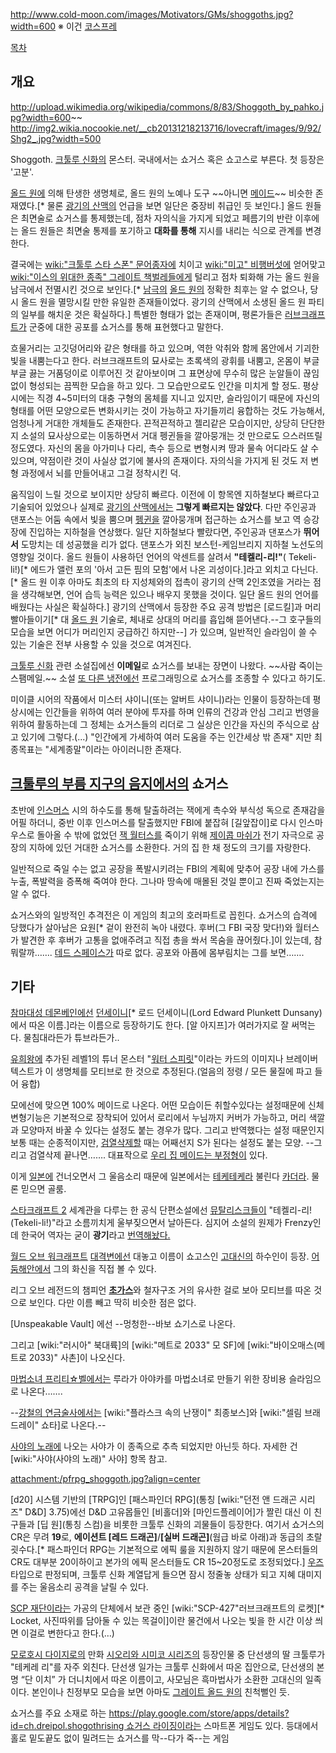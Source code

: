 http://www.cold-moon.com/images/Motivators/GMs/shoggoths.jpg?width=600
※ 이건 [[코스프레]]

[[목차]]

== 개요 ==
http://upload.wikimedia.org/wikipedia/commons/8/83/Shoggoth_by_pahko.jpg?width=600~~
http://img2.wikia.nocookie.net/__cb20131218213716/lovecraft/images/9/92/Shg2_.jpg?width=500

Shoggoth. [[크툴루 신화]]의 몬스터. 국내에서는 쇼거스 혹은 쇼고스로 부른다. 첫 등장은 '고분'.

[[올드 원]]에 의해 탄생한 생명체로, 올드 원의 노예나 도구 ~~아니면 [[메이드]]~~ 비슷한 존재였다.[* 물론 [[광기의 산맥]]의 언급을 보면 일단은 중장비 취급인 듯 보인다.] 올드 원들은 최면술로 쇼거스를 통제했는데, 점차 자의식을 가지게 되었고 페름기의 반란 이후에는 올드 원들은 최면술 통제를 포기하고 '''대화를 통해''' 지시를 내리는 식으로 관계를 변경한다. 

결국에는 [[wiki:"크툴루 스타 스폰" 문어종자]]에 치이고 [[wiki:"미고" 비행버섯]]에 얻어맞고 [[wiki:"이스의 위대한 종족" 그레이트 책벌레]]들에게 털리고 점차 퇴화해 가는 올드 원을 남극에서 전멸시킨 것으로 보인다.[* [[남극]]의 [[올드 원]]의 정확한 최후는 알 수 없으나, 당시 올드 원을 멸망시킬 만한 유일한 존재들이었다. 광기의 산맥에서 소생된 올드 원 파티의 일부를 해치운 것은 확실하다.] 특별한 형태가 없는 존재이며, 평론가들은 [[러브크래프트]]가 군중에 대한 공포를 쇼거스를 통해 표현했다고 말한다.

흐물거리는 고깃덩어리와 같은 형태를 하고 있으며, 역한 악취와 함께 몸안에서 기괴한 빛을 내뿜는다고 한다. 러브크래프트의 묘사로는 초록색의 광휘를 내뿜고, 온몸이 부글부글 끓는 거품덩이로 이루어진 것 같아보이며 그 표면상에  무수히 많은 눈알들이 끊임없이 형성되는 끔찍한 모습을 하고 있다. 그 모습만으로도 인간을 미치게 할 정도. 평상시에는 직경 4~5미터의 대충 구형의 몸체를 지니고 있지만, 슬라임이기 때문에 자신의 형태를 어떤 모양으로든 변화시키는 것이 가능하고 자기들끼리 융합하는 것도 가능해서, 엄청나게 거대한 개체들도 존재한다. 끈적끈적하고 젤리같은 모습이지만, 상당히 단단한지 소설의 묘사상으로는 이동하면서 거대 펭귄들을 깔아뭉개는 것 만으로도 으스러뜨릴 정도였다. 자신의 몸을 아가미나 다리, 촉수 등으로 변형시켜 땅과 물속 어디라도 살 수 있으며, 약점이란 것이 사실상 없기에 불사의 존재이다. 자의식을 가지게 된 것도 저 변형 과정에서 뇌를 만들어내고 그걸 정착시킨 덕.

움직임이 느릴 것으로 보이지만 상당히 빠르다. 이전에 이 항목엔 지하철보다 빠르다고 기술되어 있었으나 실제로 [[광기의 산맥]]에서는 '''그렇게 빠르지는 않았다'''. 다만 주인공과 댄포스는 어둠 속에서 빛을 뿜으며 [[펭귄]]을 깔아뭉개며 접근하는 쇼거스를 보고 역 승강장에 진입하는 지하철을 연상했다. 일단 지하철보다 빨랐다면, 주인공과 댄포스가 '''뛰어서''' 도망치는 데 성공했을 리가 없다. 댄포스가 외친 보스턴-케임브리지 지하철 노선도의 영향일 것이다.
올드 원들이 사용하던 언어의 악센트를 살려서 '''"테켈리-리!"'''( Tekeli-li!)[* 에드가 앨런 포의 '아서 고든 핌의 모험'에서 나온 괴성이다.]라고 외치고 다닌다.[* 올드 원 이후 아마도 최초의 타 지성체와의 접촉이 광기의 산맥 2인조였을 거라는 점을 생각해보면, 언어 습득 능력은 있으나 배우지 못했을 것이다. 일단 올드 원의 언어를 배웠다는 사실은 확실하다.] 광기의 산맥에서 등장한 주요 공격 방법은 [로드킬]과 머리 빨아들이기[* 대 [[올드 원]] 기술로, 체내로 상대의 머리를 흡입해 뜯어낸다.--그 호구들의 모습을 보면 어디가 머리인지 궁급하긴 하지만--] 가 있으며, 일반적인 슬라임이 쓸 수 있는 기술은 전부 사용할 수 있을 것으로 여겨진다. 


[[크툴루 신화]] 관련 소설집에선 '''이메일'''로 쇼거스를 보내는 장면이 나왔다. ~~사람 죽이는 스팸메일.~~ 소설 [[또 다른 냉전]]에선 프로그래밍으로 쇼거스를 조종할 수 있다고 하기도.

미이클 시어의 작품에서 미스터 샤이니(또는 알버트 샤이니)라는 인물이 등장하는데 평상시에는 인간들을 위하여 여러 분야에 투자를 하며 인류의 건강과 안심 그리고 번영을 위하여 활동하는데 그 정체는 쇼거스들의 리더로 그 실상은 인간을 자신의 주식으로 삼고 있기에 그렇다.(...) "인간에게 가세하여 여러 도움을 주는 인간세상 밖 존재" 지만 최종목표는 "세계종말"이라는 아이러니한 존재다.

== [[크툴루의 부름 지구의 음지]]에서의 쇼거스 ==
초반에 [[인스머스]] 시의 하수도를 통해 탈출하려는 잭에게 촉수와 부식성 독으로 존재감을 어필 하더니, 중반 이후 인스머스를 탈출했지만 FBI에 붙잡혀 [길앞잡이]로 다시 인스마우스로 돌아올 수 밖에 없었던 [[잭 월터스]]를 죽이기 위해 [[제이콥 마쉬]]가 전기 자극으로 공장의 지하에 있던 거대한 쇼거스를 소환한다. 거의 집 한 채 정도의 크기를 자랑한다.

일반적으로 죽일 수는 없고 공장을 폭발시키려는 FBI의 계획에 맞추어 공장 내에 가스를 누출, 폭발력을 증폭해 죽여야 한다. 그나마 땅속에 매몰된 것일 뿐이고 진짜 죽었는지는 알 수 없다.

쇼거스와의 일방적인 추격전은 이 게임의 최고의 호러파트로 꼽힌다. 쇼거스의 습격에 당했다가 살아남은 요원[* 겉이 완전히 녹아 내렸다. 후버(그 FBI 국장 맞다!)와 월터스가 발견한 후 후버가 고통을 없애주려고 직접 총을 쏴서 목숨을 끊어줬다.]이 있는데, 참 뭐랄까……. [[데드 스페이스]]가 따로 없다. 공포와 아픔에 몸부림치는 그를 보면……. 

{{{#!html
<object width="425" height="344"><param name="movie" value="http://www.youtube.com/v/OanM2NKXupA&hl=ko_KR&fs=1&"></param><param name="allowFullScreen" value="true"></param><param name="allowscriptaccess" value="always"></param><embed src="http://www.youtube.com/v/OanM2NKXupA&hl=ko_KR&fs=1&" type="application/x-shockwave-flash" allowscriptaccess="always" allowfullscreen="true" width="425" height="344"></embed></object>
}}}

== 기타 ==
[[참마대성 데몬베인]]에선 [[던세이니]][* 로드 던세이니(Lord Edward Plunkett Dunsany)에서 따온 이름.]라는 이름으로 등장하기도 한다. [알 아지프]가 여러가지로 잘 써먹는다. 물침대라든가 튜브라든가..

[[유희왕]]에 추가된 레벨1의 튜너 몬스터 "[[워터 스피릿]]"이라는 카드의 이미지나 브레이버 텍스트가 이 생명체를 모티브로 한 것으로 추정된다.(얼음의 정령 / 모든 물질에 파고 들어 융합)

모에선에 맞으면 100% 메이드로 나온다. 어떤 모습이든 취할수있다는 설정때문에 신체변형기능은 기본적으로 장착되어 있어서 로리에서 누님까지 커버가 가능하고, 머리 색깔과 모양마저 바꿀 수 있다는 설정도 붙는 경우가 많다. 그리고 반역했다는 설정 때문인지 보통 때는 순종적이지만, [[검열삭제]]할 때는 어째선지 S가 된다는 설정도 붙는 모양. --그리고 검열삭제 끝나면……. 대표작으로 [[우리 집 메이드는 부정형]]이 있다.

이게 [[일본]]에 건너오면서 그 울음소리 때문에 일본에서는 [[테케테케]]라 불린다 [[카더라]]. 물론 믿으면 골룸.

[[스타크래프트 2]] 세계관을 다루는 한 공식 단편소설에선 [[뮤탈리스크]]들이 "테켈리-리!(Tekeli-li!)"라고 소름끼치게 울부짖으면서 날아든다. 심지어 소설의 원제가 Frenzy인데 한국어 역자는 굳이 '''광기'''라고 [http://kr.battle.net/sc2/ko/game/lore/short-stories/frenzy/1 번역해놨다.]

[[월드 오브 워크래프트]] [[대격변]]에선 대놓고 이름이 쇼고스인 [[고대신]]의 하수인이 등장. [[어둠해안]]에서 그의 화신을 직접 볼 수 있다.

리그 오브 레전드의 챔피언 '''[[초가스]]'''와 철자구조 거의 유사한 걸로 보아 모티브를 따온 것으로 보인다. 다만 이름 빼고 딱히 비슷한 점은 없다.

[Unspeakable Vault] 에선 --멍청한--바보 쇼기스로 나온다.

그리고 [wiki:"러시아" 북대륙]의 [wiki:"메트로 2033" 모 SF]에 [wiki:"바이오매스(메트로 2033)" 사촌]이 나오신다.

[[마법소녀 프리티☆벨]]에서는 루라가 아야카를 마법소녀로 만들기 위한 장비용 슬라임으로 나온다…….

--[[강철의 연금술사]]에서는 [wiki:"플라스크 속의 난쟁이" 최종보스]와 [wiki:"셀림 브래드레이" 쇼타]로 나온다.--

[[사야의 노래]]에 나오는 사야가 이 종족으로 추측 되었지만 아닌듯 하다. 자세한 건 [wiki:"사야(사야의 노래)" 사야] 항목 참고.

attachment:/pfrpg_shoggoth.jpg?align=center

[d20] 시스템 기반의 [TRPG]인 [패스파인더 RPG](통칭 [wiki:"던전 앤 드래곤 시리즈" D&D] 3.75)에선 D&D 고유몹들인 [비홀더]와 [마인드플레이어]가 짤린 대신 이 친구들과 [딥 원](통칭 스컴)을 비롯한 크툴루 신화의 괴물들이 등장한다. 여기서 쇼거스의 CR은 무려 '''19'''로, '''에이션트 [레드 드래곤]'''/'''[실버 드래곤]'''(웜급 바로 아래)과 동급의 초랄 굇수다.[* 패스파인더 RPG는 기본적으로 에픽 룰을 지원하지 않기 때문에 몬스터들의 CR도 대부분 20이하이고 본가의 에픽 몬스터들도 CR 15~20정도로 조정되었다.] [[우즈]] 타입으로 판정되며, 크툴루 신화 계열답게 들으면 잠시 정줄놓 상태가 되고 지혜 대미지를 주는 울음소리 공격을 날릴 수 있다.

[[SCP 재단]]이라는 가공의 단체에서 보관 중인 [wiki:"SCP-427"러브크래프트의 로켓][* Locket, 사진따위를 담아둘 수 있는 목걸이]이란 물건에서 나오는 빛을 한 시간 이상 씌면 이걸로 변한다고 한다.(…)

[[모로호시 다이지로]]의 만화 [[시오리와 시미코 시리즈]]의 등장인물 중 단선생의 딸 크툴루가 "테케레 리"를 자주 외친다. 단선생 일가는 크툴루 신화에서 따온 집안으로, 단선생의 본명 “단 이치” 가 더니치에서 따온 이름이고, 사모님은 흑마법사가 소환한 고대신의 일족이다. 본인이나 친정부모 모습을 보면 아마도 [[그레이트 올드 원]]의 친척뻘인 듯.

쇼거스를 주요 소재로 하는 [[https://play.google.com/store/apps/details?id=ch.dreipol.shogothrising 쇼거스 라이징]]이라는 스마트폰 게임도 있다. 등대에서 홀로 밑도끝도 없이 밀려드는 쇼거스를 막--다가 죽--는 게임
